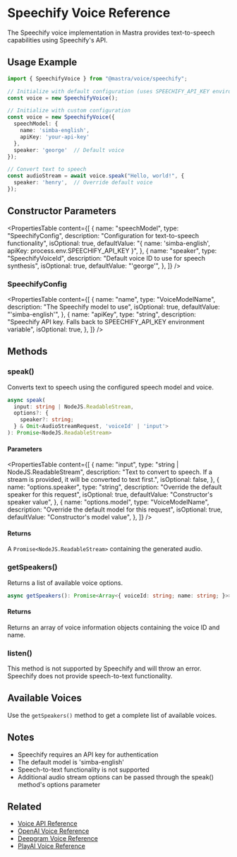 # Speechify Voice Reference

The Speechify voice implementation in Mastra provides text-to-speech capabilities using Speechify's API.

## Usage Example

```typescript
import { SpeechifyVoice } from "@mastra/voice/speechify";

// Initialize with default configuration (uses SPEECHIFY_API_KEY environment variable)
const voice = new SpeechifyVoice();

// Initialize with custom configuration
const voice = new SpeechifyVoice({
  speechModel: {
    name: 'simba-english',
    apiKey: 'your-api-key'
  },
  speaker: 'george'  // Default voice
});

// Convert text to speech
const audioStream = await voice.speak("Hello, world!", {
  speaker: 'henry',  // Override default voice
});
```

## Constructor Parameters

<PropertiesTable
  content={[
    {
      name: "speechModel",
      type: "SpeechifyConfig",
      description: "Configuration for text-to-speech functionality",
      isOptional: true,
      defaultValue: "{ name: 'simba-english', apiKey: process.env.SPEECHIFY_API_KEY }",
    },
    {
      name: "speaker",
      type: "SpeechifyVoiceId",
      description: "Default voice ID to use for speech synthesis",
      isOptional: true,
      defaultValue: "'george'",
    },
  ]}
/>

### SpeechifyConfig

<PropertiesTable
  content={[
    {
      name: "name",
      type: "VoiceModelName",
      description: "The Speechify model to use",
      isOptional: true,
      defaultValue: "'simba-english'",
    },
    {
      name: "apiKey",
      type: "string",
      description: "Speechify API key. Falls back to SPEECHIFY_API_KEY environment variable",
      isOptional: true,
    },
  ]}
/>

## Methods

### speak()

Converts text to speech using the configured speech model and voice.

```typescript
async speak(
  input: string | NodeJS.ReadableStream,
  options?: {
    speaker?: string;
  } & Omit<AudioStreamRequest, 'voiceId' | 'input'>
): Promise<NodeJS.ReadableStream>
```

#### Parameters

<PropertiesTable
  content={[
    {
      name: "input",
      type: "string | NodeJS.ReadableStream",
      description: "Text to convert to speech. If a stream is provided, it will be converted to text first.",
      isOptional: false,
    },
    {
      name: "options.speaker",
      type: "string",
      description: "Override the default speaker for this request",
      isOptional: true,
      defaultValue: "Constructor's speaker value",
    },
    {
      name: "options.model",
      type: "VoiceModelName",
      description: "Override the default model for this request",
      isOptional: true,
      defaultValue: "Constructor's model value",
    },
  ]}
/>

#### Returns

A `Promise<NodeJS.ReadableStream>` containing the generated audio.

### getSpeakers()

Returns a list of available voice options.

```typescript
async getSpeakers(): Promise<Array<{ voiceId: string; name: string; }>>
```

#### Returns

Returns an array of voice information objects containing the voice ID and name.

### listen()

This method is not supported by Speechify and will throw an error. Speechify does not provide speech-to-text functionality.

## Available Voices

Use the `getSpeakers()` method to get a complete list of available voices.

## Notes

- Speechify requires an API key for authentication
- The default model is 'simba-english'
- Speech-to-text functionality is not supported
- Additional audio stream options can be passed through the speak() method's options parameter

## Related

- [Voice API Reference](/reference/voice/voice.mdx)
- [OpenAI Voice Reference](/reference/voice/openai.mdx)
- [Deepgram Voice Reference](/reference/voice/deepgram.mdx)
- [PlayAI Voice Reference](/reference/voice/playai.mdx)
